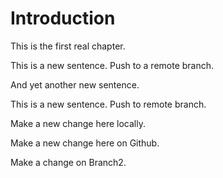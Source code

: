 # Introduction

This is the first real chapter.


This is a new sentence. Push to a remote branch.

And yet another new sentence.

This is a new sentence. Push to remote branch.


Make a new change here locally.

Make a new change here on Github.

Make a change on Branch2.

